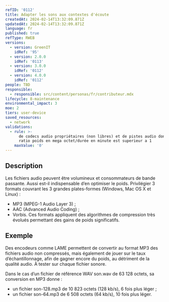 ```yaml
---
refID: '0112'
title: Adapter les sons aux contextes d'écoute
createdAt: 2024-02-14T13:32:09.871Z
updatedAt: 2024-02-14T13:32:09.871Z
language: fr
published: true
refType: RWEB
versions:
  - version: GreenIT
    idRef: '95'
  - version: 2.0.0
    idRef: '0113'
  - version: 3.0.0
    idRef: '0112'
  - version: 4.0.0
    idRef: '0112'
people: TBD
responsible:
  - responsible: src/content/personas/fr/contributeur.mdx
lifecycle: 8-maintenance
environmental_impact: 3
moe: 2
tiers: user-device
saved_resources:
  - network
validations:
  - rule: >-
      de codecs audio propriétaires (non libres) et de pistes audio dont le
      ratio poids en mega octet/durée en minute est superieur a 1
    maxValue: '0'
---
```


## Description

Les fichiers audio peuvent être volumineux et consommateurs de bande passante. Aussi est-il indispensable d’en optimiser le poids. Privilégier 3 formats couvrant les 3 grandes plates-formes (Windows, Mac OS X et Linux) :

* MP3 (MPEG-1 Audio Layer 3) ;
* AAC (Advanced Audio Coding) ;
* Vorbis.
  Ces formats appliquent des algorithmes de compression très évolués permettant des gains de poids significatifs.

## Exemple

Des encodeurs comme LAME permettent de convertir au format MP3 des fichiers audio non compressés, mais également de jouer sur le taux d’échantillonnage, afin de gagner encore du poids, au détriment de la qualité audio. À tester sur chaque fichier sonore.

Dans le cas d’un fichier de référence WAV son.wav de 63 128 octets, sa conversion en MP3 donne :

* un fichier son-128.mp3 de 10 823 octets (128 kb/s), 6 fois plus léger ;
* un fichier son-64.mp3 de 6 508 octets (64 kb/s), 10 fois plus léger.
